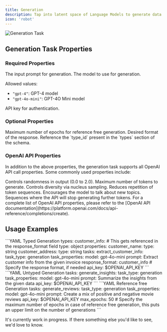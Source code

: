 ```yaml
---
title: Generation
description: Tap into latent space of Language Models to generate data. And more.
icon: 'robot'
---
```



<img
  src="/images/generation-task.png"
  alt="Generation Task"
/>

## Generation Task Properties

### Required Properties

<ResponseField name="prompt" type="string">
  The input prompt for generation.
</ResponseField>

<ResponseField name="model" type="string">
  The model to use for generation.

  Allowed values:
  - `"gpt-4"`: GPT-4 model
  - `"gpt-4o-mini"`: GPT-4O Mini model
</ResponseField>

<ResponseField name="api_key" type="string">
  API key for authentication.
</ResponseField>

### Optional Properties

<ResponseField name="max_epochs" type="integer" default="100">
  Maximum number of epochs for reference free generation.
</ResponseField>

<ResponseField name="response_format" type="string">
  Desired format of the response. Reference the `type_id` present in the `types` section of the schema.
</ResponseField>

### OpenAI API Properties

In addition to the above properties, the generation task supports all OpenAI API call properties. Some commonly used properties include:

<ResponseField name="temperature" type="float">
  Controls randomness in output (0.0 to 2.0).
</ResponseField>

<ResponseField name="max_tokens" type="integer">
  Maximum number of tokens to generate.
</ResponseField>

<ResponseField name="top_p" type="float">
  Controls diversity via nucleus sampling.
</ResponseField>

<ResponseField name="frequency_penalty" type="float">
  Reduces repetition of token sequences.
</ResponseField>

<ResponseField name="presence_penalty" type="float">
  Encourages the model to talk about new topics.
</ResponseField>

<ResponseField name="stop" type="string or array">
  Sequences where the API will stop generating further tokens.
</ResponseField>

<Note>
For a complete list of OpenAI API properties, please refer to the [OpenAI API documentation](https://platform.openai.com/docs/api-reference/completions/create).
</Note>

## Usage Examples

<CodeGroup>
```YAML Typed Generation
types:
    customer_info: # This gets referenced in the response_format field
        type: object
        properties:
        customer_name:
            type: string
        customer_address:
            type: string
tasks:
    extract_customer_info:
        task_type: generation
        task_properties:
        model: gpt-4o-mini
        prompt: Extract customer info from the given invoice
        response_format: customer_info # Specify the response format, if needed
        api_key: $OPENAI_API_KEY
```
```YAML Untyped Generation
tasks:
    generate_insights:
        task_type: generation
        task_properties:
        model: gpt-4o-mini
        prompt: Summarize the insights from the given data
        api_key: $OPENAI_API_KEY
```
```YAML Reference free Generation
tasks:
    generate_reviews:
        task_type: generation
        task_properties:
        model: gpt-4o-mini
        prompt: Create a mix of positive and negative movie reviews
        api_key: $OPENAI_API_KEY
        max_epochs: 50 # Specify the maximum number of epochs in case of reference free generation, this puts an upper limit on the number of generations
```
</CodeGroup>

<Note>It's currently work in progress. If there something else you'd like to see, we'd love to know.</Note>
